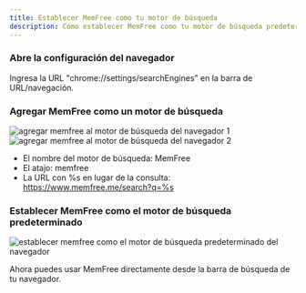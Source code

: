 ```yaml
---
title: Establecer MemFree como tu motor de búsqueda
description: Cómo establecer MemFree como tu motor de búsqueda predeterminado en el navegador
---
```


<Steps>

### Abre la configuración del navegador

Ingresa la URL "chrome://settings/searchEngines" en la barra de URL/navegación.

### Agregar MemFree como un motor de búsqueda

<img className="mt-4 overflow-hidden rounded-lg border" src="/images/doc/add-search-engine1.png" alt="agregar memfree al motor de búsqueda del navegador 1" />

<img className="mt-4 overflow-hidden rounded-lg border" src="/images/doc/add-search-engine2.png" alt="agregar memfree al motor de búsqueda del navegador 2" />

-   El nombre del motor de búsqueda: MemFree
-   El atajo: memfree
-   La URL con %s en lugar de la consulta: https://www.memfree.me/search?q=%s

### Establecer MemFree como el motor de búsqueda predeterminado

<img
    className="mt-4 overflow-hidden rounded-lg border"
    src="/images/doc/default-search-engine.png"
    alt="establecer memfree como el motor de búsqueda predeterminado del navegador"
/>
</Steps>

Ahora puedes usar MemFree directamente desde la barra de búsqueda de tu navegador.
